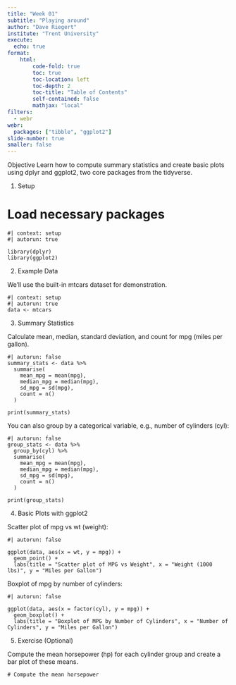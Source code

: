 ```yaml
---
title: "Week 01"
subtitle: "Playing around"
author: "Dave Riegert"
institute: "Trent University"
execute: 
  echo: true
format:
    html:
        code-fold: true
        toc: true
        toc-location: left
        toc-depth: 2
        toc-title: "Table of Contents"
        self-contained: false
        mathjax: "local"
filters:
  - webr
webr:
  packages: ["tibble", "ggplot2"]
slide-number: true
smaller: false
---
```


Objective
Learn how to compute summary statistics and create basic plots using dplyr and ggplot2, two core packages from the tidyverse.

1. Setup

# Load necessary packages
```webr-r
#| context: setup
#| autorun: true

library(dplyr)
library(ggplot2)
```

2. Example Data

We'll use the built-in mtcars dataset for demonstration.

```webr-r
#| context: setup
#| autorun: true
data <- mtcars
```

3. Summary Statistics

Calculate mean, median, standard deviation, and count for mpg (miles per gallon).

```webr-r
#| autorun: false
summary_stats <- data %>%
  summarise(
    mean_mpg = mean(mpg),
    median_mpg = median(mpg),
    sd_mpg = sd(mpg),
    count = n()
  )

print(summary_stats)
```

You can also group by a categorical variable, e.g., number of cylinders (cyl):

```webr-r
#| autorun: false
group_stats <- data %>%
  group_by(cyl) %>%
  summarise(
    mean_mpg = mean(mpg),
    median_mpg = median(mpg),
    sd_mpg = sd(mpg),
    count = n()
  )

print(group_stats)
```

4. Basic Plots with ggplot2

Scatter plot of mpg vs wt (weight):

```webr-r
#| autorun: false

ggplot(data, aes(x = wt, y = mpg)) +
  geom_point() +
  labs(title = "Scatter plot of MPG vs Weight", x = "Weight (1000 lbs)", y = "Miles per Gallon")
```

Boxplot of mpg by number of cylinders:

```webr-r
#| autorun: false

ggplot(data, aes(x = factor(cyl), y = mpg)) +
  geom_boxplot() +
  labs(title = "Boxplot of MPG by Number of Cylinders", x = "Number of Cylinders", y = "Miles per Gallon")
```

5. Exercise (Optional)

Compute the mean horsepower (hp) for each cylinder group and create a bar plot of these means.

```webr-r
# Compute the mean horsepower

```
